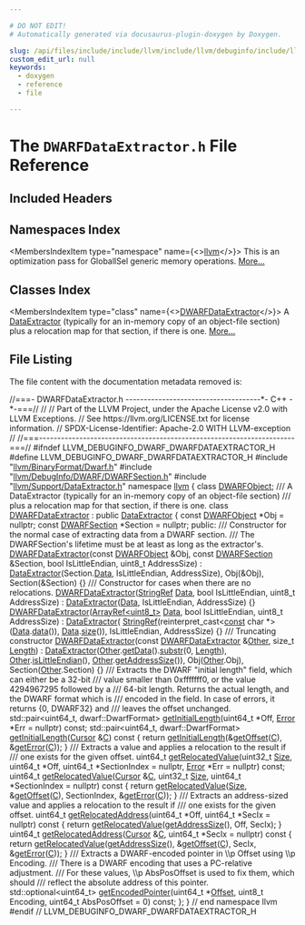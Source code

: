 ```yaml
---

# DO NOT EDIT!
# Automatically generated via docusaurus-plugin-doxygen by Doxygen.

slug: /api/files/include/include/llvm/include/llvm/debuginfo/include/llvm/debuginfo/dwarf/dwarfdataextractor-h
custom_edit_url: null
keywords:
  - doxygen
  - reference
  - file

---
```





# The `DWARFDataExtractor.h` File Reference

<DoxygenPage pluginConfig={pluginConfig}>



## Included Headers

<IncludesList>
<IncludesListItem
  filePath="llvm/BinaryFormat/Dwarf.h"
  permalink="/docs/api/files/include/include/llvm/include/llvm/binaryformat/dwarf-h"
  isLocal="true" />
<IncludesListItem
  filePath="llvm/DebugInfo/DWARF/DWARFSection.h"
  permalink="/docs/api/files/include/include/llvm/include/llvm/debuginfo/include/llvm/debuginfo/dwarf/dwarfsection-h"
  isLocal="true" />
<IncludesListItem
  filePath="llvm/Support/DataExtractor.h"
  permalink="/docs/api/files/include/include/llvm/include/llvm/support/dataextractor-h"
  isLocal="true" />
</IncludesList>

## Namespaces Index

<MembersIndex>

<MembersIndexItem
  type="namespace"
  name={<><a href="/docs/api/namespaces/llvm">llvm</a></>}>
This is an optimization pass for GlobalISel generic memory operations. <a href="/docs/api/namespaces/llvm/#details">More...</a>
</MembersIndexItem>

</MembersIndex>

## Classes Index

<MembersIndex>

<MembersIndexItem
  type="class"
  name={<><a href="/docs/api/classes/llvm/dwarfdataextractor">DWARFDataExtractor</a></>}>
A <a href="/docs/api/classes/llvm/dataextractor">DataExtractor</a> (typically for an in-memory copy of an object-file section) plus a relocation map for that section, if there is one. <a href="/docs/api/classes/llvm/dwarfdataextractor/#details">More...</a>
</MembersIndexItem>

</MembersIndex>


## File Listing

The file content with the documentation metadata removed is:

<ProgramListing>

<Link id="l00001" /><CodeLine lineNumber="1"><Highlight kind="comment">//===- DWARFDataExtractor.h -------------------------------------&#42;- C++ -&#42;-===//</Highlight><Highlight kind="normal"></Highlight></CodeLine>
<Link id="l00002" /><CodeLine lineNumber="2"><Highlight kind="normal"></Highlight><Highlight kind="comment">//</Highlight><Highlight kind="normal"></Highlight></CodeLine>
<Link id="l00003" /><CodeLine lineNumber="3"><Highlight kind="normal"></Highlight><Highlight kind="comment">// Part of the LLVM Project, under the Apache License v2.0 with LLVM Exceptions.</Highlight><Highlight kind="normal"></Highlight></CodeLine>
<Link id="l00004" /><CodeLine lineNumber="4"><Highlight kind="normal"></Highlight><Highlight kind="comment">// See https://llvm.org/LICENSE.txt for license information.</Highlight><Highlight kind="normal"></Highlight></CodeLine>
<Link id="l00005" /><CodeLine lineNumber="5"><Highlight kind="normal"></Highlight><Highlight kind="comment">// SPDX-License-Identifier: Apache-2.0 WITH LLVM-exception</Highlight><Highlight kind="normal"></Highlight></CodeLine>
<Link id="l00006" /><CodeLine lineNumber="6"><Highlight kind="normal"></Highlight><Highlight kind="comment">//</Highlight><Highlight kind="normal"></Highlight></CodeLine>
<Link id="l00007" /><CodeLine lineNumber="7"><Highlight kind="normal"></Highlight><Highlight kind="comment">//===----------------------------------------------------------------------===//</Highlight><Highlight kind="normal"></Highlight></CodeLine>
<Link id="l00008" /><CodeLine lineNumber="8"><Highlight kind="normal"></Highlight></CodeLine>
<Link id="l00009" /><CodeLine lineNumber="9"><Highlight kind="normal"></Highlight><Highlight kind="preprocessor">#ifndef LLVM&#95;DEBUGINFO&#95;DWARF&#95;DWARFDATAEXTRACTOR&#95;H</Highlight><Highlight kind="normal"></Highlight></CodeLine>
<Link id="l00010" /><CodeLine lineNumber="10"><Highlight kind="normal"></Highlight><Highlight kind="preprocessor">#define LLVM&#95;DEBUGINFO&#95;DWARF&#95;DWARFDATAEXTRACTOR&#95;H</Highlight><Highlight kind="normal"></Highlight></CodeLine>
<Link id="l00011" /><CodeLine lineNumber="11"><Highlight kind="normal"></Highlight></CodeLine>
<Link id="l00012" /><CodeLine lineNumber="12"><Highlight kind="normal"></Highlight><Highlight kind="preprocessor">#include &quot;<a href="/docs/api/files/include/include/llvm/include/llvm/binaryformat/dwarf-h">llvm/BinaryFormat/Dwarf.h</a>&quot;</Highlight><Highlight kind="normal"></Highlight></CodeLine>
<Link id="l00013" /><CodeLine lineNumber="13"><Highlight kind="normal"></Highlight><Highlight kind="preprocessor">#include &quot;<a href="/docs/api/files/include/include/llvm/include/llvm/debuginfo/include/llvm/debuginfo/dwarf/dwarfsection-h">llvm/DebugInfo/DWARF/DWARFSection.h</a>&quot;</Highlight><Highlight kind="normal"></Highlight></CodeLine>
<Link id="l00014" /><CodeLine lineNumber="14"><Highlight kind="normal"></Highlight><Highlight kind="preprocessor">#include &quot;<a href="/docs/api/files/include/include/llvm/include/llvm/support/dataextractor-h">llvm/Support/DataExtractor.h</a>&quot;</Highlight><Highlight kind="normal"></Highlight></CodeLine>
<Link id="l00015" /><CodeLine lineNumber="15"><Highlight kind="normal"></Highlight></CodeLine>
<Link id="l00016" /><CodeLine lineNumber="16"><Highlight kind="normal"></Highlight><Highlight kind="keyword">namespace </Highlight><Highlight kind="normal"><a href="/docs/api/namespaces/llvm">llvm</a> &#123;</Highlight></CodeLine>
<Link id="l00017" /><CodeLine lineNumber="17"><Highlight kind="normal"></Highlight><Highlight kind="keyword">class </Highlight><Highlight kind="normal"><a href="/docs/api/classes/llvm/dwarfobject">DWARFObject</a>;</Highlight></CodeLine>
<Link id="l00018" /><CodeLine lineNumber="18"><Highlight kind="normal"></Highlight><Highlight kind="comment"></Highlight></CodeLine>
<Link id="l00019" /><CodeLine lineNumber="19"><Highlight kind="comment">/// A DataExtractor (typically for an in-memory copy of an object-file section)</Highlight></CodeLine>
<Link id="l00020" /><CodeLine lineNumber="20"><Highlight kind="comment">/// plus a relocation map for that section, if there is one.</Highlight><Highlight kind="normal"></Highlight></CodeLine>
<Link id="l00021" /><CodeLine lineNumber="21" lineLink="/docs/api/classes/llvm/dwarfdataextractor"><Highlight kind="normal"></Highlight><Highlight kind="keyword">class </Highlight><Highlight kind="normal"><a href="/docs/api/classes/llvm/dwarfdataextractor/#a38eb941ecccfee736a78a034bf5b0832">DWARFDataExtractor</a> : </Highlight><Highlight kind="keyword">public</Highlight><Highlight kind="normal"> <a href="/docs/api/classes/llvm/dataextractor/#a46aa25f9df530608164c58934b2c5f01">DataExtractor</a> &#123;</Highlight></CodeLine>
<Link id="l00022" /><CodeLine lineNumber="22"><Highlight kind="normal">  </Highlight><Highlight kind="keyword">const</Highlight><Highlight kind="normal"> <a href="/docs/api/classes/llvm/dwarfobject">DWARFObject</a> &#42;Obj = </Highlight><Highlight kind="keyword">nullptr</Highlight><Highlight kind="normal">;</Highlight></CodeLine>
<Link id="l00023" /><CodeLine lineNumber="23"><Highlight kind="normal">  </Highlight><Highlight kind="keyword">const</Highlight><Highlight kind="normal"> <a href="/docs/api/structs/llvm/dwarfsection">DWARFSection</a> &#42;Section = </Highlight><Highlight kind="keyword">nullptr</Highlight><Highlight kind="normal">;</Highlight></CodeLine>
<Link id="l00024" /><CodeLine lineNumber="24"><Highlight kind="normal"></Highlight></CodeLine>
<Link id="l00025" /><CodeLine lineNumber="25"><Highlight kind="normal"></Highlight><Highlight kind="keyword">public</Highlight><Highlight kind="normal">:</Highlight><Highlight kind="comment"></Highlight></CodeLine>
<Link id="l00026" /><CodeLine lineNumber="26"><Highlight kind="comment">  /// Constructor for the normal case of extracting data from a DWARF section.</Highlight></CodeLine>
<Link id="l00027" /><CodeLine lineNumber="27"><Highlight kind="comment">  /// The DWARFSection&#39;s lifetime must be at least as long as the extractor&#39;s.</Highlight><Highlight kind="normal"></Highlight></CodeLine>
<Link id="l00028" /><CodeLine lineNumber="28" lineLink="/docs/api/classes/llvm/dwarfdataextractor/#a38eb941ecccfee736a78a034bf5b0832"><Highlight kind="normal">  <a href="/docs/api/classes/llvm/dwarfdataextractor/#a38eb941ecccfee736a78a034bf5b0832">DWARFDataExtractor</a>(</Highlight><Highlight kind="keyword">const</Highlight><Highlight kind="normal"> <a href="/docs/api/classes/llvm/dwarfobject">DWARFObject</a> &amp;Obj, </Highlight><Highlight kind="keyword">const</Highlight><Highlight kind="normal"> <a href="/docs/api/structs/llvm/dwarfsection">DWARFSection</a> &amp;Section,</Highlight></CodeLine>
<Link id="l00029" /><CodeLine lineNumber="29"><Highlight kind="normal">                     </Highlight><Highlight kind="keywordtype">bool</Highlight><Highlight kind="normal"> IsLittleEndian, uint8&#95;t AddressSize)</Highlight></CodeLine>
<Link id="l00030" /><CodeLine lineNumber="30"><Highlight kind="normal">      : <a href="/docs/api/classes/llvm/dataextractor/#a46aa25f9df530608164c58934b2c5f01">DataExtractor</a>(Section.<a href="/docs/api/namespaces/llvm/#aa20539e89704d20b98b97e9c3feac934">Data</a>, IsLittleEndian, AddressSize), Obj(&amp;Obj),</Highlight></CodeLine>
<Link id="l00031" /><CodeLine lineNumber="31"><Highlight kind="normal">        Section(&amp;Section) &#123;&#125;</Highlight></CodeLine>
<Link id="l00032" /><CodeLine lineNumber="32"><Highlight kind="normal"></Highlight><Highlight kind="comment"></Highlight></CodeLine>
<Link id="l00033" /><CodeLine lineNumber="33"><Highlight kind="comment">  /// Constructor for cases when there are no relocations.</Highlight><Highlight kind="normal"></Highlight></CodeLine>
<Link id="l00034" /><CodeLine lineNumber="34" lineLink="/docs/api/classes/llvm/dwarfdataextractor/#a45ecaa1a4ce76a3cb0a3b5f3b48ea587"><Highlight kind="normal">  <a href="/docs/api/classes/llvm/dwarfdataextractor/#a45ecaa1a4ce76a3cb0a3b5f3b48ea587">DWARFDataExtractor</a>(<a href="/docs/api/classes/llvm/stringref">StringRef</a> <a href="/docs/api/namespaces/llvm/#aa20539e89704d20b98b97e9c3feac934">Data</a>, </Highlight><Highlight kind="keywordtype">bool</Highlight><Highlight kind="normal"> IsLittleEndian, uint8&#95;t AddressSize)</Highlight></CodeLine>
<Link id="l00035" /><CodeLine lineNumber="35"><Highlight kind="normal">    : <a href="/docs/api/classes/llvm/dataextractor/#a46aa25f9df530608164c58934b2c5f01">DataExtractor</a>(<a href="/docs/api/namespaces/llvm/#aa20539e89704d20b98b97e9c3feac934">Data</a>, IsLittleEndian, AddressSize) &#123;&#125;</Highlight></CodeLine>
<Link id="l00036" /><CodeLine lineNumber="36" lineLink="/docs/api/classes/llvm/dwarfdataextractor/#a9c4e8cde73237ab00ac91c380ff95f38"><Highlight kind="normal">  <a href="/docs/api/classes/llvm/dwarfdataextractor/#a9c4e8cde73237ab00ac91c380ff95f38">DWARFDataExtractor</a>(<a href="/docs/api/classes/llvm/arrayref">ArrayRef&lt;uint8&#95;t&gt;</a> <a href="/docs/api/namespaces/llvm/#aa20539e89704d20b98b97e9c3feac934">Data</a>, </Highlight><Highlight kind="keywordtype">bool</Highlight><Highlight kind="normal"> IsLittleEndian,</Highlight></CodeLine>
<Link id="l00037" /><CodeLine lineNumber="37"><Highlight kind="normal">                     uint8&#95;t AddressSize)</Highlight></CodeLine>
<Link id="l00038" /><CodeLine lineNumber="38"><Highlight kind="normal">      : <a href="/docs/api/classes/llvm/dataextractor/#a46aa25f9df530608164c58934b2c5f01">DataExtractor</a>(</Highlight></CodeLine>
<Link id="l00039" /><CodeLine lineNumber="39"><Highlight kind="normal">            <a href="/docs/api/classes/llvm/stringref">StringRef</a>(reinterpret&#95;cast&lt;<a href="/docs/api/files/lib/lib/target/lib/target/aarch64/aarch64promoteconstant-cpp/#a90f8350fecae261c25be85d38b451bff">const</a> char &#42;&gt;(<a href="/docs/api/namespaces/llvm/#aa20539e89704d20b98b97e9c3feac934">Data</a>.<a href="/docs/api/files/lib/lib/codegen/staticdatasplitter-cpp/#ad2fefd8832b4b1ea3dbb1f621063bbff">data</a>()), <a href="/docs/api/namespaces/llvm/#aa20539e89704d20b98b97e9c3feac934">Data</a>.<a href="/docs/api/classes/llvm/dataextractor/#a13f08bc0715c6ccbe15c82f2fc9e61ca">size</a>()),</Highlight></CodeLine>
<Link id="l00040" /><CodeLine lineNumber="40"><Highlight kind="normal">            IsLittleEndian, AddressSize) &#123;&#125;</Highlight></CodeLine>
<Link id="l00041" /><CodeLine lineNumber="41"><Highlight kind="normal"></Highlight><Highlight kind="comment"></Highlight></CodeLine>
<Link id="l00042" /><CodeLine lineNumber="42"><Highlight kind="comment">  /// Truncating constructor</Highlight><Highlight kind="normal"></Highlight></CodeLine>
<Link id="l00043" /><CodeLine lineNumber="43" lineLink="/docs/api/classes/llvm/dwarfdataextractor/#a7a9a9bc490d816bb7e08cb0eca3b54ae"><Highlight kind="normal">  <a href="/docs/api/classes/llvm/dwarfdataextractor/#a7a9a9bc490d816bb7e08cb0eca3b54ae">DWARFDataExtractor</a>(</Highlight><Highlight kind="keyword">const</Highlight><Highlight kind="normal"> <a href="/docs/api/classes/llvm/dwarfdataextractor/#a38eb941ecccfee736a78a034bf5b0832">DWARFDataExtractor</a> &amp;<a href="/docs/api/namespaces/llvm/#a9eb4f5b98b70ee4fab9614ed58282c1fa6311ae17c1ee52b36e68aaf4ad066387">Other</a>, </Highlight><Highlight kind="keywordtype">size&#95;t</Highlight><Highlight kind="normal"> <a href="/docs/api/namespaces/llvm/#a05f5b9a11bdcc5feba62899f95dcf878af6d9f1c7b49b7601fae6a545002a6763">Length</a>)</Highlight></CodeLine>
<Link id="l00044" /><CodeLine lineNumber="44"><Highlight kind="normal">      : <a href="/docs/api/classes/llvm/dataextractor/#a46aa25f9df530608164c58934b2c5f01">DataExtractor</a>(<a href="/docs/api/namespaces/llvm/#a9eb4f5b98b70ee4fab9614ed58282c1fa6311ae17c1ee52b36e68aaf4ad066387">Other</a>.<a href="/docs/api/classes/llvm/dataextractor/#a882aa042b8549998c9ae43305a79d955">getData</a>().<a href="/docs/api/files/lib/lib/transforms/lib/transforms/utils/simplifylibcalls-cpp/#ab845621311caa169682acb9c65516ae1">substr</a>(0, <a href="/docs/api/namespaces/llvm/#a05f5b9a11bdcc5feba62899f95dcf878af6d9f1c7b49b7601fae6a545002a6763">Length</a>), <a href="/docs/api/namespaces/llvm/#a9eb4f5b98b70ee4fab9614ed58282c1fa6311ae17c1ee52b36e68aaf4ad066387">Other</a>.<a href="/docs/api/classes/llvm/dataextractor/#ad9617bd42a629b75a6804af2cbcddddf">isLittleEndian</a>(),</Highlight></CodeLine>
<Link id="l00045" /><CodeLine lineNumber="45"><Highlight kind="normal">                      <a href="/docs/api/namespaces/llvm/#a9eb4f5b98b70ee4fab9614ed58282c1fa6311ae17c1ee52b36e68aaf4ad066387">Other</a>.<a href="/docs/api/classes/llvm/dataextractor/#a727b157e8418a101ec69dcb2e9ceea39">getAddressSize</a>()),</Highlight></CodeLine>
<Link id="l00046" /><CodeLine lineNumber="46"><Highlight kind="normal">        Obj(<a href="/docs/api/namespaces/llvm/#a9eb4f5b98b70ee4fab9614ed58282c1fa6311ae17c1ee52b36e68aaf4ad066387">Other</a>.Obj), Section(<a href="/docs/api/namespaces/llvm/#a9eb4f5b98b70ee4fab9614ed58282c1fa6311ae17c1ee52b36e68aaf4ad066387">Other</a>.Section) &#123;&#125;</Highlight></CodeLine>
<Link id="l00047" /><CodeLine lineNumber="47"><Highlight kind="normal"></Highlight><Highlight kind="comment"></Highlight></CodeLine>
<Link id="l00048" /><CodeLine lineNumber="48"><Highlight kind="comment">  /// Extracts the DWARF &quot;initial length&quot; field, which can either be a 32-bit</Highlight></CodeLine>
<Link id="l00049" /><CodeLine lineNumber="49"><Highlight kind="comment">  /// value smaller than 0xfffffff0, or the value 4294967295 followed by a</Highlight></CodeLine>
<Link id="l00050" /><CodeLine lineNumber="50"><Highlight kind="comment">  /// 64-bit length. Returns the actual length, and the DWARF format which is</Highlight></CodeLine>
<Link id="l00051" /><CodeLine lineNumber="51"><Highlight kind="comment">  /// encoded in the field. In case of errors, it returns &#123;0, DWARF32&#125; and</Highlight></CodeLine>
<Link id="l00052" /><CodeLine lineNumber="52"><Highlight kind="comment">  /// leaves the offset unchanged.</Highlight><Highlight kind="normal"></Highlight></CodeLine>
<Link id="l00053" /><CodeLine lineNumber="53"><Highlight kind="normal">  std::pair&lt;uint64&#95;t, dwarf::DwarfFormat&gt;</Highlight></CodeLine>
<Link id="l00054" /><CodeLine lineNumber="54"><Highlight kind="normal">  <a href="/docs/api/classes/llvm/dwarfdataextractor/#a10e13073556511543a885ea96b61ff6c">getInitialLength</a>(uint64&#95;t &#42;Off, <a href="/docs/api/classes/llvm/error">Error</a> &#42;Err = </Highlight><Highlight kind="keyword">nullptr</Highlight><Highlight kind="normal">) </Highlight><Highlight kind="keyword">const</Highlight><Highlight kind="normal">;</Highlight></CodeLine>
<Link id="l00055" /><CodeLine lineNumber="55"><Highlight kind="normal"></Highlight></CodeLine>
<Link id="l00056" /><CodeLine lineNumber="56" lineLink="/docs/api/classes/llvm/dwarfdataextractor/#a1a6679ff65d9ecce4d14d11f9d1ce175"><Highlight kind="normal">  std::pair&lt;uint64&#95;t, dwarf::DwarfFormat&gt; <a href="/docs/api/classes/llvm/dwarfdataextractor/#a1a6679ff65d9ecce4d14d11f9d1ce175">getInitialLength</a>(<a href="/docs/api/classes/llvm/dataextractor/cursor">Cursor</a> &amp;<a href="/docs/api/namespaces/llvm/callingconv/#ac6aa1387c4375260e2468eb5a77fdb4cafd841a49aec1539bc88abc8ff9e170fb">C</a>)</Highlight><Highlight kind="keyword"> const </Highlight><Highlight kind="normal">&#123;</Highlight></CodeLine>
<Link id="l00057" /><CodeLine lineNumber="57"><Highlight kind="normal">    </Highlight><Highlight kind="keywordflow">return</Highlight><Highlight kind="normal"> <a href="/docs/api/classes/llvm/dwarfdataextractor/#a10e13073556511543a885ea96b61ff6c">getInitialLength</a>(&amp;<a href="/docs/api/classes/llvm/dataextractor/#a2f74888abb46158e0f6ddec827c36922">getOffset</a>(<a href="/docs/api/namespaces/llvm/callingconv/#ac6aa1387c4375260e2468eb5a77fdb4cafd841a49aec1539bc88abc8ff9e170fb">C</a>), &amp;<a href="/docs/api/classes/llvm/dataextractor/#ad45d3690fa998e1a63931de09ff05bdc">getError</a>(<a href="/docs/api/namespaces/llvm/callingconv/#ac6aa1387c4375260e2468eb5a77fdb4cafd841a49aec1539bc88abc8ff9e170fb">C</a>));</Highlight></CodeLine>
<Link id="l00058" /><CodeLine lineNumber="58"><Highlight kind="normal">  &#125;</Highlight></CodeLine>
<Link id="l00059" /><CodeLine lineNumber="59"><Highlight kind="normal"></Highlight><Highlight kind="comment"></Highlight></CodeLine>
<Link id="l00060" /><CodeLine lineNumber="60"><Highlight kind="comment">  /// Extracts a value and applies a relocation to the result if</Highlight></CodeLine>
<Link id="l00061" /><CodeLine lineNumber="61"><Highlight kind="comment">  /// one exists for the given offset.</Highlight><Highlight kind="normal"></Highlight></CodeLine>
<Link id="l00062" /><CodeLine lineNumber="62"><Highlight kind="normal">  uint64&#95;t <a href="/docs/api/classes/llvm/dwarfdataextractor/#a814a7655e692e4f880b38eed143052fb">getRelocatedValue</a>(uint32&#95;t <a href="/docs/api/files/lib/lib/analysis/inlineorder-cpp/#a7ee6f0cb51c3b9056199e9a0001fe8c3a6f6cb72d544962fa333e2e34ce64f719">Size</a>, uint64&#95;t &#42;Off,</Highlight></CodeLine>
<Link id="l00063" /><CodeLine lineNumber="63"><Highlight kind="normal">                             uint64&#95;t &#42;SectionIndex = </Highlight><Highlight kind="keyword">nullptr</Highlight><Highlight kind="normal">,</Highlight></CodeLine>
<Link id="l00064" /><CodeLine lineNumber="64"><Highlight kind="normal">                             <a href="/docs/api/classes/llvm/error">Error</a> &#42;Err = </Highlight><Highlight kind="keyword">nullptr</Highlight><Highlight kind="normal">) </Highlight><Highlight kind="keyword">const</Highlight><Highlight kind="normal">;</Highlight></CodeLine>
<Link id="l00065" /><CodeLine lineNumber="65" lineLink="/docs/api/classes/llvm/dwarfdataextractor/#afbe60ab4756377888e3bf33351d77c4a"><Highlight kind="normal">  uint64&#95;t <a href="/docs/api/classes/llvm/dwarfdataextractor/#afbe60ab4756377888e3bf33351d77c4a">getRelocatedValue</a>(<a href="/docs/api/classes/llvm/dataextractor/cursor">Cursor</a> &amp;<a href="/docs/api/namespaces/llvm/callingconv/#ac6aa1387c4375260e2468eb5a77fdb4cafd841a49aec1539bc88abc8ff9e170fb">C</a>, uint32&#95;t <a href="/docs/api/files/lib/lib/analysis/inlineorder-cpp/#a7ee6f0cb51c3b9056199e9a0001fe8c3a6f6cb72d544962fa333e2e34ce64f719">Size</a>,</Highlight></CodeLine>
<Link id="l00066" /><CodeLine lineNumber="66"><Highlight kind="normal">                             uint64&#95;t &#42;SectionIndex = </Highlight><Highlight kind="keyword">nullptr</Highlight><Highlight kind="normal">)</Highlight><Highlight kind="keyword"> const </Highlight><Highlight kind="normal">&#123;</Highlight></CodeLine>
<Link id="l00067" /><CodeLine lineNumber="67"><Highlight kind="normal">    </Highlight><Highlight kind="keywordflow">return</Highlight><Highlight kind="normal"> <a href="/docs/api/classes/llvm/dwarfdataextractor/#a814a7655e692e4f880b38eed143052fb">getRelocatedValue</a>(<a href="/docs/api/files/lib/lib/analysis/inlineorder-cpp/#a7ee6f0cb51c3b9056199e9a0001fe8c3a6f6cb72d544962fa333e2e34ce64f719">Size</a>, &amp;<a href="/docs/api/classes/llvm/dataextractor/#a2f74888abb46158e0f6ddec827c36922">getOffset</a>(<a href="/docs/api/namespaces/llvm/callingconv/#ac6aa1387c4375260e2468eb5a77fdb4cafd841a49aec1539bc88abc8ff9e170fb">C</a>), SectionIndex, &amp;<a href="/docs/api/classes/llvm/dataextractor/#ad45d3690fa998e1a63931de09ff05bdc">getError</a>(<a href="/docs/api/namespaces/llvm/callingconv/#ac6aa1387c4375260e2468eb5a77fdb4cafd841a49aec1539bc88abc8ff9e170fb">C</a>));</Highlight></CodeLine>
<Link id="l00068" /><CodeLine lineNumber="68"><Highlight kind="normal">  &#125;</Highlight></CodeLine>
<Link id="l00069" /><CodeLine lineNumber="69"><Highlight kind="normal"></Highlight><Highlight kind="comment"></Highlight></CodeLine>
<Link id="l00070" /><CodeLine lineNumber="70"><Highlight kind="comment">  /// Extracts an address-sized value and applies a relocation to the result if</Highlight></CodeLine>
<Link id="l00071" /><CodeLine lineNumber="71"><Highlight kind="comment">  /// one exists for the given offset.</Highlight><Highlight kind="normal"></Highlight></CodeLine>
<Link id="l00072" /><CodeLine lineNumber="72" lineLink="/docs/api/classes/llvm/dwarfdataextractor/#a01887ce3b95212d5c5b89887c93ad662"><Highlight kind="normal">  uint64&#95;t <a href="/docs/api/classes/llvm/dwarfdataextractor/#a01887ce3b95212d5c5b89887c93ad662">getRelocatedAddress</a>(uint64&#95;t &#42;Off, uint64&#95;t &#42;SecIx = </Highlight><Highlight kind="keyword">nullptr</Highlight><Highlight kind="normal">)</Highlight><Highlight kind="keyword"> const </Highlight><Highlight kind="normal">&#123;</Highlight></CodeLine>
<Link id="l00073" /><CodeLine lineNumber="73"><Highlight kind="normal">    </Highlight><Highlight kind="keywordflow">return</Highlight><Highlight kind="normal"> <a href="/docs/api/classes/llvm/dwarfdataextractor/#a814a7655e692e4f880b38eed143052fb">getRelocatedValue</a>(<a href="/docs/api/classes/llvm/dataextractor/#a727b157e8418a101ec69dcb2e9ceea39">getAddressSize</a>(), Off, SecIx);</Highlight></CodeLine>
<Link id="l00074" /><CodeLine lineNumber="74"><Highlight kind="normal">  &#125;</Highlight></CodeLine>
<Link id="l00075" /><CodeLine lineNumber="75" lineLink="/docs/api/classes/llvm/dwarfdataextractor/#a048e04c3ab40f799fd7e530b1be61f6a"><Highlight kind="normal">  uint64&#95;t <a href="/docs/api/classes/llvm/dwarfdataextractor/#a048e04c3ab40f799fd7e530b1be61f6a">getRelocatedAddress</a>(<a href="/docs/api/classes/llvm/dataextractor/cursor">Cursor</a> &amp;<a href="/docs/api/namespaces/llvm/callingconv/#ac6aa1387c4375260e2468eb5a77fdb4cafd841a49aec1539bc88abc8ff9e170fb">C</a>, uint64&#95;t &#42;SecIx = </Highlight><Highlight kind="keyword">nullptr</Highlight><Highlight kind="normal">)</Highlight><Highlight kind="keyword"> const </Highlight><Highlight kind="normal">&#123;</Highlight></CodeLine>
<Link id="l00076" /><CodeLine lineNumber="76"><Highlight kind="normal">    </Highlight><Highlight kind="keywordflow">return</Highlight><Highlight kind="normal"> <a href="/docs/api/classes/llvm/dwarfdataextractor/#a814a7655e692e4f880b38eed143052fb">getRelocatedValue</a>(<a href="/docs/api/classes/llvm/dataextractor/#a727b157e8418a101ec69dcb2e9ceea39">getAddressSize</a>(), &amp;<a href="/docs/api/classes/llvm/dataextractor/#a2f74888abb46158e0f6ddec827c36922">getOffset</a>(<a href="/docs/api/namespaces/llvm/callingconv/#ac6aa1387c4375260e2468eb5a77fdb4cafd841a49aec1539bc88abc8ff9e170fb">C</a>), SecIx,</Highlight></CodeLine>
<Link id="l00077" /><CodeLine lineNumber="77"><Highlight kind="normal">                             &amp;<a href="/docs/api/classes/llvm/dataextractor/#ad45d3690fa998e1a63931de09ff05bdc">getError</a>(<a href="/docs/api/namespaces/llvm/callingconv/#ac6aa1387c4375260e2468eb5a77fdb4cafd841a49aec1539bc88abc8ff9e170fb">C</a>));</Highlight></CodeLine>
<Link id="l00078" /><CodeLine lineNumber="78"><Highlight kind="normal">  &#125;</Highlight></CodeLine>
<Link id="l00079" /><CodeLine lineNumber="79"><Highlight kind="normal"></Highlight><Highlight kind="comment"></Highlight></CodeLine>
<Link id="l00080" /><CodeLine lineNumber="80"><Highlight kind="comment">  /// Extracts a DWARF-encoded pointer in \\p Offset using \\p Encoding.</Highlight></CodeLine>
<Link id="l00081" /><CodeLine lineNumber="81"><Highlight kind="comment">  /// There is a DWARF encoding that uses a PC-relative adjustment.</Highlight></CodeLine>
<Link id="l00082" /><CodeLine lineNumber="82"><Highlight kind="comment">  /// For these values, \\p AbsPosOffset is used to fix them, which should</Highlight></CodeLine>
<Link id="l00083" /><CodeLine lineNumber="83"><Highlight kind="comment">  /// reflect the absolute address of this pointer.</Highlight><Highlight kind="normal"></Highlight></CodeLine>
<Link id="l00084" /><CodeLine lineNumber="84"><Highlight kind="normal">  std::optional&lt;uint64&#95;t&gt; <a href="/docs/api/classes/llvm/dwarfdataextractor/#ab0ceb7476c6b212e0f515e2a4cc9e551">getEncodedPointer</a>(uint64&#95;t &#42;<a href="/docs/api/namespaces/llvm/#a05f5b9a11bdcc5feba62899f95dcf878a3134224cba2545bc57954d3b072aebb4">Offset</a>, uint8&#95;t Encoding,</Highlight></CodeLine>
<Link id="l00085" /><CodeLine lineNumber="85"><Highlight kind="normal">                                            uint64&#95;t AbsPosOffset = 0) </Highlight><Highlight kind="keyword">const</Highlight><Highlight kind="normal">;</Highlight></CodeLine>
<Link id="l00086" /><CodeLine lineNumber="86"><Highlight kind="normal">&#125;;</Highlight></CodeLine>
<Link id="l00087" /><CodeLine lineNumber="87"><Highlight kind="normal"></Highlight></CodeLine>
<Link id="l00088" /><CodeLine lineNumber="88"><Highlight kind="normal">&#125; </Highlight><Highlight kind="comment">// end namespace llvm</Highlight><Highlight kind="normal"></Highlight></CodeLine>
<Link id="l00089" /><CodeLine lineNumber="89"><Highlight kind="normal"></Highlight></CodeLine>
<Link id="l00090" /><CodeLine lineNumber="90"><Highlight kind="normal"></Highlight><Highlight kind="preprocessor">#endif </Highlight><Highlight kind="comment">// LLVM&#95;DEBUGINFO&#95;DWARF&#95;DWARFDATAEXTRACTOR&#95;H</Highlight><Highlight kind="normal"></Highlight></CodeLine>

</ProgramListing>

</DoxygenPage>
